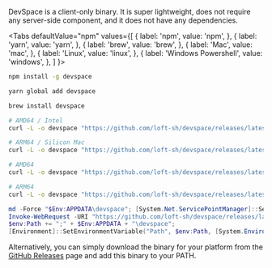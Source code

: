 

DevSpace is a client-only binary. It is super lightweight, does not require any server-side component, and it does not have any dependencies.

<Tabs
  defaultValue="npm"
  values={[
    { label: 'npm', value: 'npm', },
    { label: 'yarn', value: 'yarn', },
    { label: 'brew', value: 'brew', },
    { label: 'Mac', value: 'mac', },
    { label: 'Linux', value: 'linux', },
    { label: 'Windows Powershell', value: 'windows', },
  ]
}>
<TabItem value="npm">

```bash
npm install -g devspace
```

</TabItem>
<TabItem value="yarn">

```bash
yarn global add devspace
```

</TabItem>
<TabItem value="brew">

```bash
brew install devspace
```

</TabItem>
<TabItem value="mac">

```bash
# AMD64 / Intel
curl -L -o devspace "https://github.com/loft-sh/devspace/releases/latest/download/devspace-darwin-amd64" && sudo install -c -m 0755 devspace /usr/local/bin

# ARM64 / Silicon Mac
curl -L -o devspace "https://github.com/loft-sh/devspace/releases/latest/download/devspace-darwin-arm64" && sudo install -c -m 0755 devspace /usr/local/bin
```

</TabItem>
<TabItem value="linux">

```bash
# AMD64
curl -L -o devspace "https://github.com/loft-sh/devspace/releases/latest/download/devspace-linux-amd64" && sudo install -c -m 0755 devspace /usr/local/bin

# ARM64
curl -L -o devspace "https://github.com/loft-sh/devspace/releases/latest/download/devspace-linux-arm64" && sudo install -c -m 0755 devspace /usr/local/bin
```

</TabItem>
<TabItem value="windows">

```powershell {4}
md -Force "$Env:APPDATA\devspace"; [System.Net.ServicePointManager]::SecurityProtocol = [System.Net.SecurityProtocolType]'Tls,Tls11,Tls12';
Invoke-WebRequest -URI "https://github.com/loft-sh/devspace/releases/latest/download/devspace-windows-amd64.exe" -o $Env:APPDATA\devspace\devspace.exe;
$env:Path += ";" + $Env:APPDATA + "\devspace";
[Environment]::SetEnvironmentVariable("Path", $env:Path, [System.EnvironmentVariableTarget]::User);
```

</TabItem>
</Tabs>

Alternatively, you can simply download the binary for your platform from the [GitHub Releases](https://github.com/loft-sh/devspace/releases) page and add this binary to your PATH.
